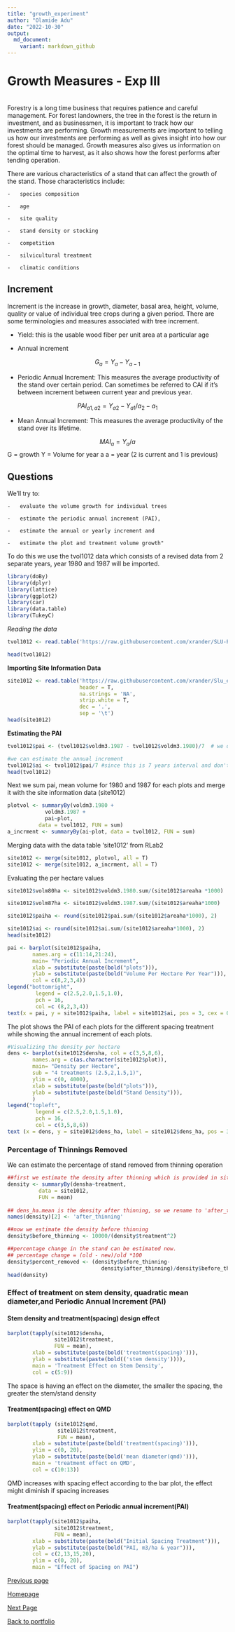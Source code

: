 ```yaml
---
title: "growth_experiment"
author: "Olamide Adu"
date: "2022-10-30"
output:
  md_document:
    variant: markdown_github
---
```

# Growth Measures - Exp III
<br>
Forestry is a long time business that requires patience and careful management. For forest landowners, the tree in the forest is the return in investment, and as businessmen, it is important to track how our investments are performing. Growth measurements are important to telling us how our investments are performing as well as gives insight into how our forest should be managed. Growth measures also gives us information on the optimal time to harvest, as it also shows how the forest performs after tending operation.
<br>
[](https://serc.si.edu/sites/default/files/styles/slideshow-wide/public/pictures/QuantitativeEcologyLab/chris_carya_alba_crop.jpg?itok=yzN5!kN_i&timestamp=1663276331)

There are various characteristics of a stand that can affect the growth of the stand. Those characteristics include:

    -   species composition

    -   age

    -   site quality

    -   stand density or stocking

    -   competition

    -   silvicultural treatment

    -   climatic conditions

## Increment

Increment is the increase in growth, diameter, basal area, height, volume, quality or value of individual tree crops during a given period. There are some terminologies and measures associated with tree increment.

-   Yield: this is the usable wood fiber per unit area at a particular age

-   Annual increment

$$G_a = Y_a - Y_{a-1}$$

-   Periodic Annual Increment: This measures the average productivity of the stand over certain period. Can sometimes be referred to CAI if it's between increment between current year and  previous year.

$$ PAI_{a1,a2} = Y_{a2} - Y_{a1} /a_2 -a_1 $$

-   Mean Annual Increment: This measures the average productivity of the stand over its lifetime.

$$MAI_a = Y_a/a$$ G = growth Y = Volume for year a a = year (2 is current and 1 is previous)

## Questions

We'll try to:

    -   evaluate the volume growth for individual trees

    -   estimate the periodic annual increment (PAI),

    -   estimate the annual or yearly increment and

    -   estimate the plot and treatment volume growth"

To do this we use the tvol1012 data which consists of a revised data from 2 separate years, year 1980 and 1987 will be imported.

```r
library(doBy)
library(dplyr)
library(lattice)
library(ggplot2)
library(car)
library(data.table)
library(TukeyC)
```

*Reading the data*

```r
tvol1012 <- read.table('https://raw.githubusercontent.com/xrander/SLU-Plantation-Experimentation/master/Data/Lab3/tvol1012.txt', header = T, sep = '\t', na.strings = 'NA', dec = '.', strip.white = T)

head(tvol1012)
```

**Importing Site Information Data**
```r
site1012 <- read.table('https://raw.githubusercontent.com/xrander/Slu_experiment/master/Data/Lab3/site1012export.txt',
                       header = T,
                       na.strings = 'NA',
                       strip.white = T,
                       dec = '.',
                       sep = '\t')
head(site1012)
```

**Estimating the PAI**

```r
tvol1012$pai <- (tvol1012$voldm3.1987 - tvol1012$voldm3.1980)/7  # we divide by 7 because that's the difference between 1987 and 1980

#we can estimate the annual increment
tvol1012$ai <- tvol1012$pai/7 #since this is 7 years interval and don't have the value for the immediate previous year, we estimate the average annual increment within that period.
head(tvol1012)
```

Next we sum pai, mean volume for 1980 and 1987 for each plots and merge it with the site information data (site1012)

```r

plotvol <- summaryBy(voldm3.1980 +
            voldm3.1987 +
            pai~plot,
          data = tvol1012, FUN = sum)
a_incrment <- summaryBy(ai~plot, data = tvol1012, FUN = sum)
```
Merging data with the data table 'site1012' from RLab2
```r
site1012 <- merge(site1012, plotvol, all = T)
site1012 <- merge(site1012, a_incrment, all = T)
```

Evaluating the per hectare values
```r
site1012$volm80ha <- site1012$voldm3.1980.sum/(site1012$areaha *1000)
```

```r
site1012$volm87ha <- site1012$voldm3.1987.sum/(site1012$areaha*1000)

site1012$paiha <- round(site1012$pai.sum/(site1012$areaha*1000), 2)

site1012$ai <- round(site1012$ai.sum/(site1012$areaha*1000), 2)
head(site1012)

```

```r
pai <- barplot(site1012$paiha,
        names.arg = c(11:14,21:24), 
        main= "Periodic Annual Increment",
        xlab = substitute(paste(bold("plots"))),
        ylab = substitute(paste(bold("Volume Per Hectare Per Year"))),
        col = c(8,2,3,4))
legend("bottomright",
         legend = c(2.5,2.0,1.5,1.0),
         pch = 16,
         col =c (8,2,3,4))
text(x = pai, y = site1012$paiha, label = site1012$ai, pos = 3, cex = 0.8, col = 'red')

```

The plot shows the PAI of each plots for the different spacing treatment while showing the annual increment of each plots.

```r
#Visualizing the density per hectare
dens <- barplot(site1012$densha, col = c(3,5,8,6),
        names.arg = c(as.character(site1012$plot)), 
        main= "Density per Hectare",
        sub = "4 treatments (2.5,2,1.5,1)",
        ylim = c(0, 4000),
        xlab = substitute(paste(bold("plots"))),
        ylab = substitute(paste(bold("Stand Density"))),
        )
legend("topleft",
         legend = c(2.5,2.0,1.5,1.0),
         pch = 16,
         col = c(3,5,8,6))
text (x = dens, y = site1012$dens_ha, label = site1012$dens_ha, pos = 3, cex = 0.7, col = 'Red')
```

### Percentage of Thinnings Removed

We can estimate the percentage of stand removed from thinning operation

```r
##first we estimate the density after thinning which is provided in site1012
density <- summaryBy(densha~treatment,
          data = site1012,
          FUN = mean)
 
## dens_ha.mean is the density after thinning, so we rename to 'after_thinning'
names(density)[2] <- 'after_thinning'

##now we estimate the density before thinning
density$before_thinning <- 10000/(density$treatment^2)

##percentage change in the stand can be estimated now.
## percentage change = (old - new)/old *100
density$percent_removed <- (density$before_thinning-
                              density$after_thinning)/density$before_thinning * 100
head(density)
```

### Effect of treatment on stem density, quadratic mean diameter,and Periodic Annual Increment (PAI)

#### Stem density and treatment(spacing) design effect

```r
barplot(tapply(site1012$densha,
               site1012$treatment,
               FUN = mean),
        xlab = substitute(paste(bold('treatment(spacing)'))),
        ylab = substitute(paste(bold(('stem density')))),
        main = 'Treatment Effect on Stem Density',
        col = c(5:9))
```

The space is having an effect on the diameter, the smaller the spacing, the greater the stem/stand density

#### Treatment(spacing) effect on QMD

```r
barplot(tapply (site1012$qmd,
                site1012$treatment,
                FUN = mean),
        xlab = substitute(paste(bold('treatment(spacing)'))),
        ylim = c(0, 20),
        ylab = substitute(paste(bold('mean diameter(qmd)'))),
        main = 'treatment effect on QMD',
        col = c(10:13))
```

QMD increases with spacing effect according to the bar plot, the effect might diminish if spacing increases

#### Treatment(spacing) effect on Periodic annual increment(PAI)

```r
barplot(tapply(site1012$paiha,
               site1012$treatment,
               FUN = mean),
        xlab = substitute(paste(bold("Initial Spacing Treatment"))),
        ylab = substitute(paste(bold("PAI, m3/ha & year"))),
        col = c(2,13,15,20),
        ylim = c(0, 20),
        main = "Effect of Spacing on PAI")
```

[Previous page](clone.md)
<br>

[Homepage](Readme.md)
<br>

[Next Page](spacing_experiment.md)
<br>

[Back to portfolio](https://xrander.github.io)